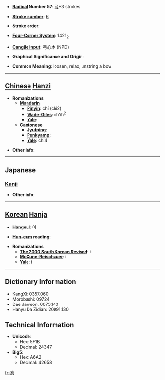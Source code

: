 * '''[[Wiktionary:Chinese radical index| Radical]] Number 57''': [[Wiktionary:Chinese radical index 弓|弓]]+3 strokes

* '''[[Wiktionary:Chinese total strokes index|Stroke number]]''': [[Wiktionary:Chinese total strokes index 6|6]]

* '''Stroke order''': 

* '''[[Wiktionary:Chinese four corner index|Four-Corner System]]''': 1421<sub>2</sub>

* '''[[Wiktionary:Chinese Cangjie index|Cangjie input]]''': 弓心木 (NPD)

* '''Graphical Significance and Origin''': 

* '''Common Meaning''': loosen, relax, unstring a bow

----

== [[Chinese]] [[Hanzi]] ==

* '''Romanizations'''
** '''[[Mandarin]]'''
*** '''[[Pinyin]]''': chí (chi2)
*** '''[[Wade-Giles]]''': ch'ih<sup>2</sup>
*** '''[[Yale]]''': 
** '''[[Cantonese]]'''
*** '''[[Jyutping]]''':
*** '''[[Penkyamp]]''': 
*** '''[[Yale]]''': chi4

* '''Other info''': 

----

==Japanese==
===[[Kanji]]===
{{kanji|on readings=[[し]] (shi), [[ち]] (chi)|kun readings=[[ゆるむ]] (yurumu)}}

* '''Other info''':  

----

== [[Korean]] [[Hanja]] ==

* '''[[Hangeul]]''': 이

* '''[[Hun-eum]] reading''': 

* '''Romanizations'''
** '''[[The 2000 South Korean Revised Romanization|The 2000 South Korean Revised]]''': i
** '''[[McCune-Reischauer]]''': i
** '''[[Yale]]''': i

----

== Dictionary Information ==

* KangXi: 0357.060
* Morobashi: 09724
* Dae Jaweon: 0673.140
* Hanyu Da Zidian: 20991.130

== Technical Information ==

* '''Unicode''':
** Hex: 5F1B
** Decimal: 24347
* '''Big5''':
** Hex: A6A2
** Decimal: 42658

[[fr:弛]]